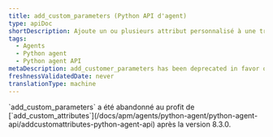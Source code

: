 ```yaml
---
title: add_custom_parameters (Python API d'agent)
type: apiDoc
shortDescription: Ajoute un ou plusieurs attribut personnalisé à une transaction.
tags:
  - Agents
  - Python agent
  - Python agent API
metaDescription: add_customer_parameters has been deprecated in favor of add_customer_attributes.
freshnessValidatedDate: never
translationType: machine
---
```


<Callout variant="important">
  `add_custom_parameters` a été abandonné au profit de [`add_custom_attributes`](/docs/apm/agents/python-agent/python-agent-api/addcustomattributes-python-agent-api) après la version 8.3.0.
</Callout>